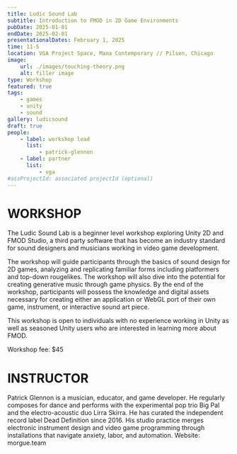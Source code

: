 ```yaml
---
title: Ludic Sound Lab
subtitle: Introduction to FMOD in 2D Game Environments
pubDate: 2025-01-01
endDate: 2025-02-01
presentationalDates: February 1, 2025
time: 11-5
location: VGA Project Space, Mana Contemporary // Pilsen, Chicago
image:
    url: ./images/touching-theory.png
    alt: filler image
type: Workshop
featured: true
tags:
    - games
    - unity
    - sound
gallery: ludicsound
draft: true
people:
    - label: workshop lead
      list:
          - patrick-glennon
    - label: partner
      list:
          - vga
#assProjectId: associated projectId (optional)
---
```


# WORKSHOP

The Ludic Sound Lab is a beginner level workshop exploring Unity 2D and FMOD Studio, a third party software that has become an industry standard for sound designers and musicians working in video game development.

The workshop will guide participants through the basics of sound design for 2D games, analyzing and replicating familiar forms including platformers and top-down rougelikes. The workshop will also dive into the potential for creating generative music through game physics. By the end of the workshop, participants will possess the knowledge and digital assets necessary for creating either an application or WebGL port of their own game, instrument, or interactive sound art piece.

This workshop is open to individuals with no experience working in Unity as well as seasoned Unity users who are interested in learning more about FMOD.

Workshop fee: $45

# INSTRUCTOR

Patrick Glennon is a musician, educator, and game developer. He regularly composes for dance and performs with the experimental pop trio Big Pal and the electro-acoustic duo Lirra Skirra. He has curated the independent record label Dead Definition since 2016. His studio practice merges electronic instrument design and video game programming through installations that navigate anxiety, labor, and automation. Website: morgue.team
